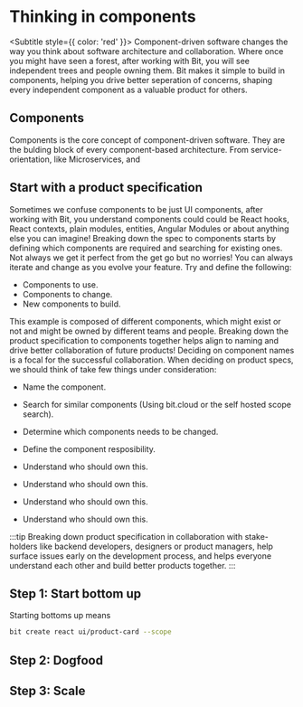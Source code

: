 
# Thinking in components

<Subtitle style={{ color: 'red' }}>
  Component-driven software changes the way you think about software architecture and collaboration. Where once you might have seen a forest, after working with Bit, 
  you will see independent trees and people owning them. Bit makes it simple to build in components, helping you drive better seperation of concerns, shaping every independent component as a
  valuable product for others. 
</Subtitle>

## Components
Components is the core concept of component-driven software. They are the bulding block of every component-based architecture. From service-orientation, like Microservices, and 

<!-- Component-based software are transforming how we think about software architecture and development. [React](https://reactjs.org), [Angular](https://angular.io), [Vue](https://vuejs.org) and Web components 
has transformed how we think about composing UI interfaces and applications. Harmony which Bit is based on, is also a component-driven framework intended for feature development. Component-driven  -->

## Start with a product specification
Sometimes we confuse components to be just UI components, after working with Bit, you understand components could could be React hooks, React contexts, plain modules, entities, 
Angular Modules or about anything else you can imagine! Breaking down the spec to components starts 
by defining which components are required and searching for existing ones. Not always we get it perfect from the get go but no worries! You can always iterate and change as you evolve
your feature. Try and define the following:

- Components to use.
- Components to change.
- New components to build.

<!-- TODO: force nav blue highlithing on all components in the below. -->

<ProductCard
  title="Nike Air"
  text="Lorem ipsum dolor sit amet consectetur adipisicing elit. Modi quos quidem sequi illum facere recusandae voluptatibus"
  alt="Nike Air"
  src="https://images.unsplash.com/photo-1595950653106-6c9ebd614d3a?ixid=MnwxMjA3fDB8MHxzZWFyY2h8NDV8fHNuZWFrZXJ8ZW58MHx8MHx8&ixlib=rb-1.2.1&auto=format&fit=crop&w=800&q=60"
  price={190}
  className={styles.productCard}
  buttonText="add to cart"
/>

This example is composed of different components, which might exist or not and might be owned by different teams and people. Breaking down the product specification to components
together helps align to naming and drive better collaboration of future products! Deciding on component names is a focal for the successful collaboration. When deciding on 
product specs, we should think of take few things under consideration: 

- Name the component.
- Search for similar components (Using bit.cloud or the self hosted scope search).
- Determine which components needs to be changed.

- Define the component resposibility.
- Understand who should own this.
- Understand who should own this.
- Understand who should own this.
- Understand who should own this.

:::tip
Breaking down product specification in collaboration with stake-holders like backend developers, designers or product managers, help surface issues early on the development process, 
and helps everyone understand each other and build better products together.
:::

## Step 1: Start bottom up
Starting bottoms up means

```bash
bit create react ui/product-card --scope 
```


## Step 2: Dogfood

## Step 3: Scale